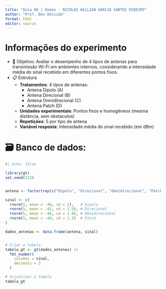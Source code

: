 ```yaml
---
title: "Aula 08 | Dados - NICOLAS WILLIAN GARCIA SANTOS RIBEIRO"
author: "Prof. Ben Dêivide"
format: html
editor: source
---
```


# Informações do experimento

-  🎯 Objetivo: Avaliar o desempenho de 4 tipos de antenas para transmissão Wi-Fi em ambientes internos, considerando a intensidade média do sinal recebido em diferentes pontos fixos.
- 📋 Estrutura
  - **Tratamentos**: 4 tipos de antenas:  
    - Antena Dipolo (A)  
    - Antena Direcional (B)  
    - Antena Omnidirecional (C)  
    - Antena Patch (D)
  - **Unidades experimentais**: Pontos fixos e homogêneos (mesma distância, sem obstáculos)
  - **Repetições**: 5 por tipo de antena
  - **Variável resposta**: Intensidade média do sinal recebido (em dBm)

#  🗃 Banco de dados:

```r
#| echo: false

library(gt)
set.seed(123)


antena <- factor(rep(c("Dipolo", "Direcional", "Omnidirecional", "Patch"), each = 5))

sinal <- c(
  rnorm(5, mean = -48, sd = 2),   # Dipolo
  rnorm(5, mean = -42, sd = 1.5), # Direcional
  rnorm(5, mean = -46, sd = 1.8), # Omnidirecional
  rnorm(5, mean = -44, sd = 1.2)  # Patch
)

dados_antenas <- data.frame(antena, sinal)


# Criar a tabela
tabela_gt <- gt(dados_antenas) |>
  fmt_number(
    columns = sinal,
    decimals = 3
  )

# Visualizar a tabela
tabela_gt
```

